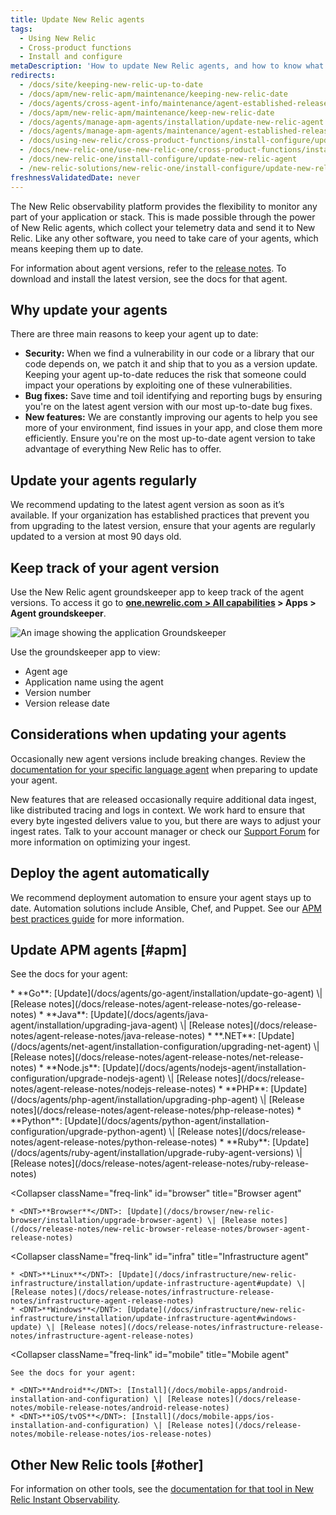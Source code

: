 ```yaml
---
title: Update New Relic agents
tags:
  - Using New Relic
  - Cross-product functions
  - Install and configure
metaDescription: 'How to update New Relic agents, and how to know what version of agent you have.'
redirects:
  - /docs/site/keeping-new-relic-up-to-date
  - /docs/apm/new-relic-apm/maintenance/keeping-new-relic-date
  - /docs/agents/cross-agent-info/maintenance/agent-established-releases
  - /docs/apm/new-relic-apm/maintenance/keep-new-relic-date
  - /docs/agents/manage-apm-agents/installation/update-new-relic-agent
  - /docs/agents/manage-apm-agents/maintenance/agent-established-releases
  - /docs/using-new-relic/cross-product-functions/install-configure/update-new-relic-agent
  - /docs/new-relic-one/use-new-relic-one/cross-product-functions/install-configure/update-new-relic-agent
  - /docs/new-relic-one/install-configure/update-new-relic-agent
  - /new-relic-solutions/new-relic-one/install-configure/update-new-relic-agent
freshnessValidatedDate: never
---
```


The New Relic observability platform provides the flexibility to monitor any part of your application or stack. This is made possible through the power of New Relic agents, which collect your telemetry data and send it to New Relic. Like any other software, you need to take care of your agents, which means keeping them up to date.

For information about agent versions, refer to the [release notes](/docs/release-notes). To download and install the latest version, see the docs for that agent.

## Why update your agents

There are three main reasons to keep your agent up to date:

* <DNT>**Security:**</DNT> When we find a vulnerability in our code or a library that our code depends on, we patch it and ship that to you as a version update. Keeping your agent up-to-date reduces the risk that someone could impact your operations by exploiting one of these vulnerabilities.
* <DNT>**Bug fixes:**</DNT> Save time and toil identifying and reporting bugs by ensuring you're on the latest agent version with our most up-to-date bug fixes.
* <DNT>**New features:**</DNT> We are constantly improving our agents to help you see more of your environment, find issues in your app, and close them more efficiently. Ensure you're on the most up-to-date agent version to take advantage of everything New Relic has to offer.

## Update your agents regularly

We recommend updating to the latest agent version as soon as it’s available. If your organization has established practices that prevent you from upgrading to the latest version, ensure that your agents are regularly updated to a version at most 90 days old.

## Keep track of your agent version

Use the New Relic agent groundskeeper app to keep track of the agent versions. To access it go to <DNT>**[one.newrelic.com > All capabilities](https://one.newrelic.com/all-capabilities) > Apps > Agent groundskeeper**</DNT>.

<img
  title="Groundskeeper"
  alt="An image showing the application Groundskeeper"
  src="/images/apm_screenshot-full_groundskeeper-app.webp"
/>

Use the groundskeeper app to view:

* Agent age
* Application name using the agent
* Version number
* Version release date

## Considerations when updating your agents

Occasionally new agent versions include breaking changes. Review the [documentation for your specific language agent](/docs/new-relic-solutions/new-relic-one/install-configure/compatibility-requirements-new-relic-agents-products/) when preparing to update your agent.

New features that are released occasionally require additional data ingest, like distributed tracing and logs in context.
We work hard to ensure that every byte ingested delivers value to you, but there are ways to adjust your ingest rates. Talk to your account manager or check our [Support Forum](https://discuss.newrelic.com) for more information on optimizing your ingest.

## Deploy the agent automatically

We recommend deployment automation to ensure your agent stays up to date. Automation solutions include Ansible, Chef, and Puppet. See our [APM best practices guide](/docs/new-relic-solutions/best-practices-guides/full-stack-observability/apm-best-practices-guide/#agents-current) for more information.

## Update APM agents [#apm]

See the docs for your agent:

<CollapserGroup>
  <Collapser
    className="freq-link"
    id="apm"
    title="APM agents"
  >
    * <DNT>**Go**</DNT>: [Update](/docs/agents/go-agent/installation/update-go-agent) \| [Release notes](/docs/release-notes/agent-release-notes/go-release-notes)
    * <DNT>**Java**</DNT>: [Update](/docs/agents/java-agent/installation/upgrading-java-agent) \| [Release notes](/docs/release-notes/agent-release-notes/java-release-notes)
    * <DNT>**.NET**</DNT>: [Update](/docs/agents/net-agent/installation-configuration/upgrading-net-agent) \| [Release notes](/docs/release-notes/agent-release-notes/net-release-notes)
    * <DNT>**Node.js**</DNT>: [Update](/docs/agents/nodejs-agent/installation-configuration/upgrade-nodejs-agent) \| [Release notes](/docs/release-notes/agent-release-notes/nodejs-release-notes)
    * <DNT>**PHP**</DNT>: [Update](/docs/agents/php-agent/installation/upgrading-php-agent) \| [Release notes](/docs/release-notes/agent-release-notes/php-release-notes)
    * <DNT>**Python**</DNT>: [Update](/docs/agents/python-agent/installation-configuration/upgrade-python-agent) \| [Release notes](/docs/release-notes/agent-release-notes/python-release-notes)
    * <DNT>**Ruby**</DNT>: [Update](/docs/agents/ruby-agent/installation/upgrade-ruby-agent-versions) \| [Release notes](/docs/release-notes/agent-release-notes/ruby-release-notes)
  </Collapser>

  <Collapser
    className="freq-link"
    id="browser"
    title="Browser agent"
  >
    * <DNT>**Browser**</DNT>: [Update](/docs/browser/new-relic-browser/installation/upgrade-browser-agent) \| [Release notes](/docs/release-notes/new-relic-browser-release-notes/browser-agent-release-notes)
  </Collapser>

  <Collapser
    className="freq-link"
    id="infra"
    title="Infrastructure agent"
  >
    * <DNT>**Linux**</DNT>: [Update](/docs/infrastructure/new-relic-infrastructure/installation/update-infrastructure-agent#update) \| [Release notes](/docs/release-notes/infrastructure-release-notes/infrastructure-agent-release-notes)
    * <DNT>**Windows**</DNT>: [Update](/docs/infrastructure/new-relic-infrastructure/installation/update-infrastructure-agent#windows-update) \| [Release notes](/docs/release-notes/infrastructure-release-notes/infrastructure-agent-release-notes)
  </Collapser>

  <Collapser
    className="freq-link"
    id="mobile"
    title="Mobile agent"
  >
    See the docs for your agent:

    * <DNT>**Android**</DNT>: [Install](/docs/mobile-apps/android-installation-and-configuration) \| [Release notes](/docs/release-notes/mobile-release-notes/android-release-notes)
    * <DNT>**iOS/tvOS**</DNT>: [Install](/docs/mobile-apps/ios-installation-and-configuration) \| [Release notes](/docs/release-notes/mobile-release-notes/ios-release-notes)
  </Collapser>
</CollapserGroup>

## Other New Relic tools [#other]

For information on other tools, see the [documentation for that tool in New Relic Instant Observability](https://newrelic.com/instant-observability/).

